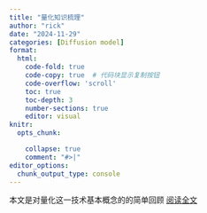 ```yaml
---
title: "量化知识梳理"
author: "rick"
date: "2024-11-29"
categories: [Diffusion model]
format: 
  html:
    code-fold: true
    code-copy: true  # 代码块显示复制按钮
    code-overflow: 'scroll'
    toc: true
    toc-depth: 3
    number-sections: true
    editor: visual
knitr:
  opts_chunk: 

    collapse: true
    comment: "#>|"
editor_options: 
  chunk_output_type: console
---
```


本文是对量化这一技术基本概念的的简单回顾
<!--more-->
[阅读全文](https://exclusive-muscari-aa9.notion.site/69f5e8e4db6040d2ac743e62efb7c906?pvs=74)